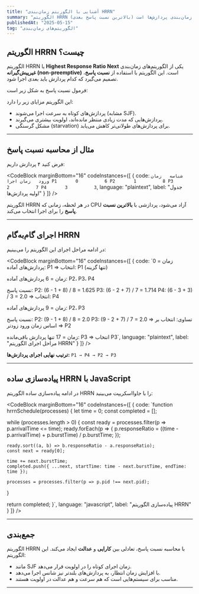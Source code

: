```yaml
---
title: "آشنایی با الگوریتم زمان‌بندی HRRN"
summary: "الگوریتم HRRN (بالاترین نسبت پاسخ بعدی) یکی از الگوریتم‌های کارآمد و عادلانه برای زمان‌بندی پردازش‌ها است."
publishedAt: "2025-05-15"
tag: "الگوریتم‌های زمان‌بندی"
---
```


## الگوریتم HRRN چیست؟

الگوریتم HRRN یا **Highest Response Ratio Next** یکی از الگوریتم‌های زمان‌بندی **غیر‌پیش‌گیرانه (non-preemptive)** است. این الگوریتم با استفاده از **نسبت پاسخ**، تصمیم می‌گیرد که کدام پردازش باید بعدی اجرا شود.

فرمول نسبت پاسخ به شکل زیر است:



این الگوریتم مزایای زیر را دارد:
- پردازش‌های کوتاه به سرعت اجرا می‌شوند (مشابه SJF).
- پردازش‌هایی که مدت زیادی منتظر مانده‌اند، اولویت بیشتری می‌گیرند.
- مشکل گرسنگی (starvation) برای پردازش‌های طولانی‌تر کاهش می‌یابد.

---

## مثال از محاسبه نسبت پاسخ

فرض کنید ۴ پردازش داریم:

<CodeBlock
  marginBottom="16"
  codeInstances={[
    {
      code:
`شناسه   زمان ورود   زمان اجرا
P1       0          6
P2       1          8
P3       2          7
P4       3          3`,
      language: "plaintext",
      label: "جدول اولیه پردازش‌ها"
    }
  ]}
/>

الگوریتم HRRN در هر لحظه، زمانی که CPU آزاد می‌شود، پردازشی با **بالاترین نسبت پاسخ** را برای اجرا انتخاب می‌کند.

---

## اجرای گام‌به‌گام HRRN

در ادامه مراحل اجرای این الگوریتم را می‌بینیم:

<CodeBlock
  marginBottom="16"
  codeInstances={[
    {
      code:
`زمان = 0
پردازش‌های آماده: P1
⇒ انتخاب: P1 (تنها گزینه)

زمان = 6
پردازش‌های آماده: P2، P3، P4

نسبت پاسخ:
P2: (6 - 1 + 8) / 8 = 1.625
P3: (6 - 2 + 7) / 7 = 1.714
P4: (6 - 3 + 3) / 3 = 2.0
⇒ انتخاب: P4

زمان = 9
پردازش‌های آماده: P2، P3

نسبت پاسخ:
P2: (9 - 1 + 8) / 8 = 2.0
P3: (9 - 2 + 7) / 7 = 2.0
⇒ تساوی: انتخاب بر اساس زمان ورود زودتر ⇒ P2

زمان = 17
تنها پردازش باقی‌مانده: P3 ⇒ انتخاب P3`,
      language: "plaintext",
      label: "مراحل اجرای الگوریتم HRRN"
    }
  ]}
/>

**ترتیب نهایی اجرای پردازش‌ها:**
`P1 → P4 → P2 → P3`

---

## پیاده‌سازی ساده HRRN با JavaScript

در ادامه پیاده‌سازی ساده الگوریتم HRRN را با جاوااسکریپت می‌بینید:

<CodeBlock
  marginBottom="16"
  codeInstances={[
    {
      code:
`function hrrnSchedule(processes) {
  let time = 0;
  const completed = [];

  while (processes.length > 0) {
    const ready = processes.filter(p => p.arrivalTime <= time);
    ready.forEach(p => {
      p.responseRatio = ((time - p.arrivalTime) + p.burstTime) / p.burstTime;
    });

    ready.sort((a, b) => b.responseRatio - a.responseRatio);
    const next = ready[0];

    time += next.burstTime;
    completed.push({ ...next, startTime: time - next.burstTime, endTime: time });

    processes = processes.filter(p => p.pid !== next.pid);
  }

  return completed;
}`,
      language: "javascript",
      label: "پیاده‌سازی الگوریتم HRRN"
    }
  ]}
/>

---

## جمع‌بندی

الگوریتم HRRN با محاسبه نسبت پاسخ، تعادلی بین **کارایی** و **عدالت** ایجاد می‌کند. این الگوریتم:
- مانند SJF زمان اجرای کوتاه را در اولویت قرار می‌دهد.
- با افزایش زمان انتظار، به پردازش‌های بلندتر نیز شانس اجرا می‌دهد.
- مناسب برای سیستم‌هایی است که هم سرعت و هم عدالت در اولویت هستند.

---

